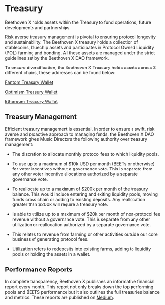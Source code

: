 # Treasury
Beethoven X holds assets within the Treasury to fund operations, future developments and partnerships. 

Risk averse treasury management is pivotal to ensuring protocol longevity and sustainability. The Beethoven X  treasury holds a collection of stablecoins, bluechip assets and participates in Protocol Owned Liquidity (POL) farming and bonding. All these assets are managed under the strict guidelines set by the Beethoven X DAO framework. 

To ensure diversification, the Beethoven X Treasury holds assets across 3 different chains, these addresses can be found below: 

[Fantom Treasury Wallet](https://debank.com/profile/0xa1e849b1d6c2fd31c63eef7822e9e0632411ada7)

[Optimism Treasury Wallet](https://debank.com/profile/0x2a185c8a3c63d7bfe63ad5d950244ffe9d0a4b60)

[Ethereum Treasury Wallet](https://debank.com/profile/0xea06e1b4259730724885a39ce3ca670efb020e26)

## Treasury Management 
Efficient treasury management is essential. In order to ensure a swift, risk averse and proactive approach to managing funds,  the Beethoven X DAO framework gives Music Directors the following authority over treasury management:

* The discretion to allocate monthly protocol fees to which liquidity pools.

* To use up to a maximum of $10k USD per month (BEETs or otherwise) for voter incentives without a governance vote. This is separate from any other voter incentive allocations authorized by a separate governance vote.

* To reallocate up to a maximum of $200k per month of the treasury balance. This would include entering and exiting liquidity pools, moving funds cross chain or adding to existing deposits. Any reallocation greater than $200k will require a treasury vote.

* Is able to utilize up to a maximum of $20k per month of non-protocol fee revenue without a governance vote. This is separate from any other utilization or reallocation authorized by a separate governance vote.

* This relates to revenue from farming or other activities outside our core business of generating protocol fees.

* Utilization refers to redeposits into existing farms, adding to liquidity pools or holding the assets in a wallet. 

## Performance Reports

In complete transparency, Beethoven X publishes an informative financial report every month. This report not only breaks down the top performing pools and BEETS performance but it also outlines the full treasuries balance and metrics. These reports are published on [Medium](https://beethovenxio.medium.com/).

